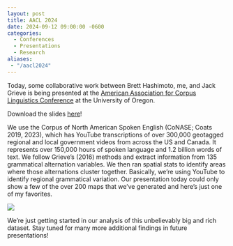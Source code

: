 ```yaml
---
layout: post
title: AACL 2024
date: 2024-09-12 09:00:00 -0600
categories:
  - Conferences
  - Presentations
  - Research
aliases: 
 - "/aacl2024"
---
```


Today, some collaborative work between Brett Hashimoto, me, and Jack Grieve is being presented at the [American Association for Corpus Linguistics Conference](https://sites.google.com/view/aacl-2024/home?authuser=0) at the University of Oregon. 

:::callout-tip
Download the slides [here](/downloads/240913-AACL_YouTube.pdf)!
:::

We use the Corpus of North American Spoken English (CoNASE; Coats 2019, 2023), which has YouTube transcriptions of over 300,000 geotagged regional and local government videos from across the US and Canada. It represents over 150,000 hours of spoken language and 1.2 billion words of text. We follow Grieve's (2016) methods and extract information from 135 grammatical alternation variables. We then ran spatial stats to identify areas where those alternations cluster together. Basically, we're using YouTube to identify regional grammatical variation. Our presentation today could only show a few of the over 200 maps that we've generated and here's just one of my favorites.

![](slide10.png)

We're just getting started in our analysis of this unbelievably big and rich dataset. Stay tuned for many more additional findings in future presentations!

